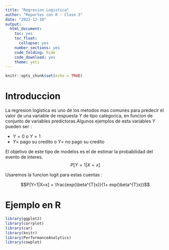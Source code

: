 ---
title: "Regresion Logistica"
author: "Reportes con R - Clase 3"
date: "2022-12-10"
output: 
  html_document:
    toc: yes
    toc_float:
      collapse: yes
    number_sections: yes
    code_folding: hide
    code_download: yes
    theme: yeti
---

```{r setup, include=FALSE}
knitr::opts_chunk$set(echo = TRUE)
```

# Introduccion

La regresion logistica es uno de los metodos mas comunes para predecir el 
valor de una variable de respuesta $Y$ de tipo categorica, en funcion de conjunto
de variables predictoras.Algunos ejemplos de esta variables $Y$ pueden ser  :

* $Y=0$ o $Y=1$
* $Y=$ pago su credito o $Y=$ no pago su credito

El objetivo de este tipo de modelos es el de estimar la probabilidad
del evento de interes.
$$P[Y=1 | X=x]$$


Usaremos la funcion logit para estas cuentas :

$$P[Y=1|X=x] = \frac{exp(\beta^{T}x)}{1+ exp(\beta^{T}x)}$$

# Ejemplo en R
```{r CargaLibrerias,eval = TRUE,}
library(ggplot2)
library(corrplot)
library(car)
library(knitr)
library(PerformanceAnalytics)
library(cowplot)
```



